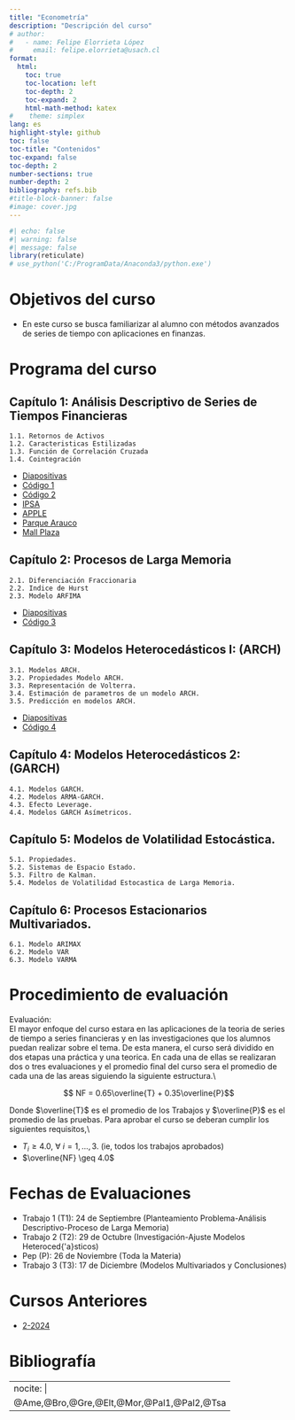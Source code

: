 ```yaml
---
title: "Econometría"
description: "Descripción del curso"
# author:
#   - name: Felipe Elorrieta López
#     email: felipe.elorrieta@usach.cl
format:
  html:
    toc: true
    toc-location: left
    toc-depth: 2
    toc-expand: 2
    html-math-method: katex
#    theme: simplex
lang: es
highlight-style: github
toc: false
toc-title: "Contenidos"
toc-expand: false
toc-depth: 2
number-sections: true
number-depth: 2
bibliography: refs.bib
#title-block-banner: false
#image: cover.jpg
---
```



```r
#| echo: false
#| warning: false
#| message: false
library(reticulate)
# use_python('C:/ProgramData/Anaconda3/python.exe')
```



# Objetivos del curso 

::: {.callout-tip appearance="simple" icon=false}
- En este curso se busca familiarizar al alumno con métodos avanzados de series de tiempo con aplicaciones en finanzas.
:::

# Programa del curso

::: {.callout-tip collapse="true" icon=false}
## Capítulo 1: Análisis Descriptivo de Series de Tiempos Financieras

    1.1. Retornos de Activos
    1.2. Caracteristicas Estilizadas
    1.3. Función de Correlación Cruzada
    1.4. Cointegración
- [Diapositivas](Clase1.pdf){target="_blank"}
- [Código 1](C1-Retornos.R){target="_blank"}
- [Código 2](C2-DescriptivoBivariado.R){target="_blank"}
- [IPSA](IPSA.txt){target="_blank"}
- [APPLE](AAPL.csv){target="_blank"}
- [Parque Arauco](PARAUCO.SN.csv){target="_blank"}
- [Mall Plaza](MALLPLAZA.SN.csv){target="_blank"}
:::

::: {.callout-tip collapse="true" icon=false}
## Capítulo 2: Procesos de Larga Memoria

    2.1. Diferenciación Fraccionaria
    2.2. Indice de Hurst
    2.3. Modelo ARFIMA
- [Diapositivas](Clase2.pdf){target="_blank"}
- [Código 3](C3-ARFIMA.R){target="_blank"}
:::

::: {.callout-tip collapse="true" icon=false}
## Capítulo 3: Modelos Heterocedásticos I: (ARCH)
    
    3.1. Modelos ARCH.
    3.2. Propiedades Modelo ARCH.
    3.3. Representación de Volterra.
    3.4. Estimación de parametros de un modelo ARCH.
    3.5. Predicción en modelos ARCH.
- [Diapositivas](Clase3.pdf){target="_blank"}
- [Código 4](C4-ARCH.r){target="_blank"}
:::

::: {.callout-tip collapse="true" icon=false}
## Capítulo 4: Modelos Heterocedásticos 2: (GARCH)

    4.1. Modelos GARCH.
    4.2. Modelos ARMA-GARCH.
    4.3. Efecto Leverage.
    4.4. Modelos GARCH Asímetricos.
:::

::: {.callout-tip collapse="true" icon=false}
## Capítulo 5: Modelos de Volatilidad Estocástica.

    5.1. Propiedades.
    5.2. Sistemas de Espacio Estado.
    5.3. Filtro de Kalman.
    5.4. Modelos de Volatilidad Estocastica de Larga Memoria.
:::

::: {.callout-tip collapse="true" icon=false}
## Capítulo 6: Procesos Estacionarios Multivariados.

    6.1. Modelo ARIMAX
    6.2. Modelo VAR
    6.3. Modelo VARMA
:::


# Procedimiento de evaluación

::: {.callout-tip appearance="simple" icon=false}
[Evaluación:]{.green}</br>
El mayor enfoque del curso estara en las aplicaciones de la teoria de series de tiempo a series financieras y en las investigaciones que los alumnos puedan realizar sobre el tema. De esta manera, el curso será dividido en dos etapas una práctica y una teorica. En cada una de ellas se realizaran dos o tres evaluaciones y el promedio final del curso sera el promedio de cada una de las areas siguiendo la siguiente estructura.\\

$$ NF = 0.65\overline{T} + 0.35\overline{P}$$ 

Donde $\overline{T}$ es el promedio de los Trabajos y $\overline{P}$ es el promedio de las pruebas. Para aprobar el curso se deberan cumplir los siguientes requisitos,\\

- $T_i \geq 4.0$, $\forall ~ i=1,\ldots,3$. (ie, todos los trabajos aprobados)
- $\overline{NF} \geq 4.0$
:::

# Fechas de Evaluaciones

::: {.callout-tip appearance="simple" icon=false}
- Trabajo 1 (T1): 24 de Septiembre (Planteamiento Problema-Análisis Descriptivo-Proceso de Larga Memoria)
- Trabajo 2 (T2): 29 de Octubre (Investigación-Ajuste Modelos Heteroced{\'a}sticos)
- Pep (P): 26 de Noviembre (Toda la Materia)
- Trabajo 3 (T3): 17 de Diciembre (Modelos Multivariados y Conclusiones)
:::

# Cursos Anteriores

::: {.callout-tip appearance="simple" icon=false}
- [2-2024](2-2024/index.qmd){target="_blank"}
:::


# Bibliografía

---
nocite: |
  @Ame,@Bro,@Gre,@Elt,@Mor,@Pal1,@Pal2,@Tsa
---

::: {#refs}
:::